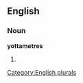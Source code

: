 ==English==

===Noun===
'''yottametres'''

# {{plural of|[[yottametre]]}}

[[Category:English plurals]]